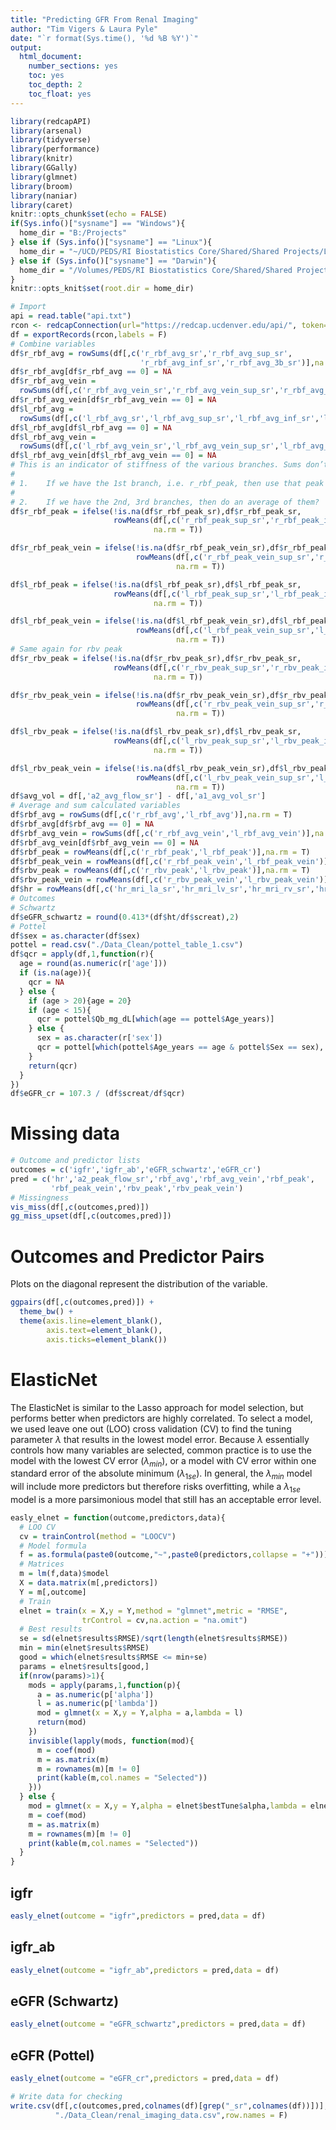 ```yaml
---
title: "Predicting GFR From Renal Imaging"
author: "Tim Vigers & Laura Pyle"
date: "`r format(Sys.time(), '%d %B %Y')`"
output:
  html_document:
    number_sections: yes
    toc: yes
    toc_depth: 2
    toc_float: yes
---
```


```r
library(redcapAPI)
library(arsenal)
library(tidyverse)
library(performance)
library(knitr)
library(GGally)
library(glmnet)
library(broom)
library(naniar)
library(caret)
knitr::opts_chunk$set(echo = FALSE)
if(Sys.info()["sysname"] == "Windows"){
  home_dir = "B:/Projects"
} else if (Sys.info()["sysname"] == "Linux"){
  home_dir = "~/UCD/PEDS/RI Biostatistics Core/Shared/Shared Projects/Laura/Peds Endo/Petter Bjornstad/Renal Imaging"
} else if (Sys.info()["sysname"] == "Darwin"){
  home_dir = "/Volumes/PEDS/RI Biostatistics Core/Shared/Shared Projects/Laura/Peds Endo/Petter Bjornstad/Renal Imaging"
}
knitr::opts_knit$set(root.dir = home_dir)
```

```r
# Import
api = read.table("api.txt")
rcon <- redcapConnection(url="https://redcap.ucdenver.edu/api/", token=api[1,1])
df = exportRecords(rcon,labels = F)
# Combine variables
df$r_rbf_avg = rowSums(df[,c('r_rbf_avg_sr','r_rbf_avg_sup_sr',
                             'r_rbf_avg_inf_sr','r_rbf_avg_3b_sr')],na.rm = T)
df$r_rbf_avg[df$r_rbf_avg == 0] = NA
df$r_rbf_avg_vein = 
  rowSums(df[,c('r_rbf_avg_vein_sr','r_rbf_avg_vein_sup_sr','r_rbf_avg_vein_inf_sr')],na.rm = T)
df$r_rbf_avg_vein[df$r_rbf_avg_vein == 0] = NA
df$l_rbf_avg = 
  rowSums(df[,c('l_rbf_avg_sr','l_rbf_avg_sup_sr','l_rbf_avg_inf_sr','l_rbf_avg_3b_sr')],na.rm = T)
df$l_rbf_avg[df$l_rbf_avg == 0] = NA
df$l_rbf_avg_vein = 
  rowSums(df[,c('l_rbf_avg_vein_sr','l_rbf_avg_vein_sup_sr','l_rbf_avg_vein_inf_sr')],na.rm = T)
df$l_rbf_avg_vein[df$l_rbf_avg_vein == 0] = NA
# This is an indicator of stiffness of the various branches. Sums don’t make sense because if we get the artery at the takeoff, then we won’t have other measurements. Petter and I are unsure of the best approach, but we think perhaps an ‘if’, ‘then’, i.e.:
# 
# 1.	If we have the 1st branch, i.e. r_rbf_peak, then use that peak
# 
# 2.	If we have the 2nd, 3rd branches, then do an average of them?
df$r_rbf_peak = ifelse(!is.na(df$r_rbf_peak_sr),df$r_rbf_peak_sr,
                       rowMeans(df[,c('r_rbf_peak_sup_sr','r_rbf_peak_inf_sr','r_rbf_peak_3b_sr')],
                                na.rm = T))

df$r_rbf_peak_vein = ifelse(!is.na(df$r_rbf_peak_vein_sr),df$r_rbf_peak_vein_sr,
                            rowMeans(df[,c('r_rbf_peak_vein_sup_sr','r_rbf_peak_vein_inf_sr')],
                                     na.rm = T))

df$l_rbf_peak = ifelse(!is.na(df$l_rbf_peak_sr),df$l_rbf_peak_sr,
                       rowMeans(df[,c('l_rbf_peak_sup_sr','l_rbf_peak_inf_sr','l_rbf_peak_3b_sr')],
                                na.rm = T))

df$l_rbf_peak_vein = ifelse(!is.na(df$l_rbf_peak_vein_sr),df$l_rbf_peak_vein_sr,
                            rowMeans(df[,c('l_rbf_peak_vein_sup_sr','l_rbf_peak_vein_inf_sr')],
                                     na.rm = T))
# Same again for rbv peak
df$r_rbv_peak = ifelse(!is.na(df$r_rbv_peak_sr),df$r_rbv_peak_sr,
                       rowMeans(df[,c('r_rbv_peak_sup_sr','r_rbv_peak_inf_sr','r_rbv_peak_3b_sr')],
                                na.rm = T))

df$r_rbv_peak_vein = ifelse(!is.na(df$r_rbv_peak_vein_sr),df$r_rbv_peak_vein_sr,
                            rowMeans(df[,c('r_rbv_peak_vein_sup_sr','r_rbv_peak_vein_inf_sr')],
                                     na.rm = T))

df$l_rbv_peak = ifelse(!is.na(df$l_rbv_peak_sr),df$l_rbv_peak_sr,
                       rowMeans(df[,c('l_rbv_peak_sup_sr','l_rbv_peak_inf_sr','l_rbv_peak_3b_sr')],
                                na.rm = T))

df$l_rbv_peak_vein = ifelse(!is.na(df$l_rbv_peak_vein_sr),df$l_rbv_peak_vein_sr,
                            rowMeans(df[,c('l_rbv_peak_vein_sup_sr','l_rbv_peak_vein_inf_sr')],
                                     na.rm = T))
df$avg_vol = df[,'a2_avg_flow_sr'] - df[,'a1_avg_vol_sr']
# Average and sum calculated variables
df$rbf_avg = rowSums(df[,c('r_rbf_avg','l_rbf_avg')],na.rm = T)
df$rbf_avg[df$rbf_avg == 0] = NA
df$rbf_avg_vein = rowSums(df[,c('r_rbf_avg_vein','l_rbf_avg_vein')],na.rm = T)
df$rbf_avg_vein[df$rbf_avg_vein == 0] = NA
df$rbf_peak = rowMeans(df[,c('r_rbf_peak','l_rbf_peak')],na.rm = T)
df$rbf_peak_vein = rowMeans(df[,c('r_rbf_peak_vein','l_rbf_peak_vein')],na.rm = T)
df$rbv_peak = rowMeans(df[,c('r_rbv_peak','l_rbv_peak')],na.rm = T)
df$rbv_peak_vein = rowMeans(df[,c('r_rbv_peak_vein','l_rbv_peak_vein')],na.rm = T)
df$hr = rowMeans(df[,c('hr_mri_la_sr','hr_mri_lv_sr','hr_mri_rv_sr','hr_mri_sr')],na.rm = T)
# Outcomes
# Schwartz
df$eGFR_schwartz = round(0.413*(df$ht/df$screat),2)
# Pottel
df$sex = as.character(df$sex)
pottel = read.csv("./Data_Clean/pottel_table_1.csv")
df$qcr = apply(df,1,function(r){
  age = round(as.numeric(r['age']))
  if (is.na(age)){
    qcr = NA
  } else {
    if (age > 20){age = 20}
    if (age < 15){
      qcr = pottel$Qb_mg_dL[which(age == pottel$Age_years)]
    } else {
      sex = as.character(r['sex'])
      qcr = pottel[which(pottel$Age_years == age & pottel$Sex == sex),'Qb_mg_dL']
    }
    return(qcr)
  }
})
df$eGFR_cr = 107.3 / (df$screat/df$qcr)
```

# Missing data

```r
# Outcome and predictor lists
outcomes = c('igfr','igfr_ab','eGFR_schwartz','eGFR_cr')
pred = c('hr','a2_peak_flow_sr','rbf_avg','rbf_avg_vein','rbf_peak',
         'rbf_peak_vein','rbv_peak','rbv_peak_vein')
# Missingness
vis_miss(df[,c(outcomes,pred)])
gg_miss_upset(df[,c(outcomes,pred)])
```

# Outcomes and Predictor Pairs

Plots on the diagonal represent the distribution of the variable.

```r
ggpairs(df[,c(outcomes,pred)]) + 
  theme_bw() +
  theme(axis.line=element_blank(),
        axis.text=element_blank(),
        axis.ticks=element_blank())
```

# ElasticNet

The ElasticNet is similar to the Lasso approach for model selection, but performs better when predictors are highly correlated. To select a model, we used leave one out (LOO) cross validation (CV) to find the tuning parameter $\lambda$ that results in the lowest model error. Because $\lambda$ essentially controls how many variables are selected, common practice is to use the model with the lowest CV error ($\lambda_{min}$), or a model with CV error within one standard error of the absolute minimum ($\lambda_{1se}$). In general, the $\lambda_{min}$ model will include more predictors but therefore risks overfitting, while a $\lambda_{1se}$ model is a more parsimonious model that still has an acceptable error level.

```r
easly_elnet = function(outcome,predictors,data){
  # LOO CV
  cv = trainControl(method = "LOOCV")
  # Model formula
  f = as.formula(paste0(outcome,"~",paste0(predictors,collapse = "+")))
  # Matrices
  m = lm(f,data)$model
  X = data.matrix(m[,predictors])
  Y = m[,outcome]
  # Train
  elnet = train(x = X,y = Y,method = "glmnet",metric = "RMSE",
                trControl = cv,na.action = "na.omit")
  # Best results
  se = sd(elnet$results$RMSE)/sqrt(length(elnet$results$RMSE))
  min = min(elnet$results$RMSE)
  good = which(elnet$results$RMSE <= min+se)
  params = elnet$results[good,]
  if(nrow(params)>1){
    mods = apply(params,1,function(p){
      a = as.numeric(p['alpha'])
      l = as.numeric(p['lambda'])
      mod = glmnet(x = X,y = Y,alpha = a,lambda = l)
      return(mod)
    })
    invisible(lapply(mods, function(mod){
      m = coef(mod)
      m = as.matrix(m)
      m = rownames(m)[m != 0]
      print(kable(m,col.names = "Selected"))
    }))
  } else {
    mod = glmnet(x = X,y = Y,alpha = elnet$bestTune$alpha,lambda = elnet$bestTune$lambda)
    m = coef(mod)
    m = as.matrix(m)
    m = rownames(m)[m != 0]
    print(kable(m,col.names = "Selected"))
  }
}
```

## igfr

```r
easly_elnet(outcome = "igfr",predictors = pred,data = df)
```

## igfr_ab

```r
easly_elnet(outcome = "igfr_ab",predictors = pred,data = df)
```

## eGFR (Schwartz)

```r
easly_elnet(outcome = "eGFR_schwartz",predictors = pred,data = df)
```

## eGFR (Pottel)

```r
easly_elnet(outcome = "eGFR_cr",predictors = pred,data = df)
```


```r
# Write data for checking
write.csv(df[,c(outcomes,pred,colnames(df)[grep("_sr",colnames(df))])],
          "./Data_Clean/renal_imaging_data.csv",row.names = F)
```

